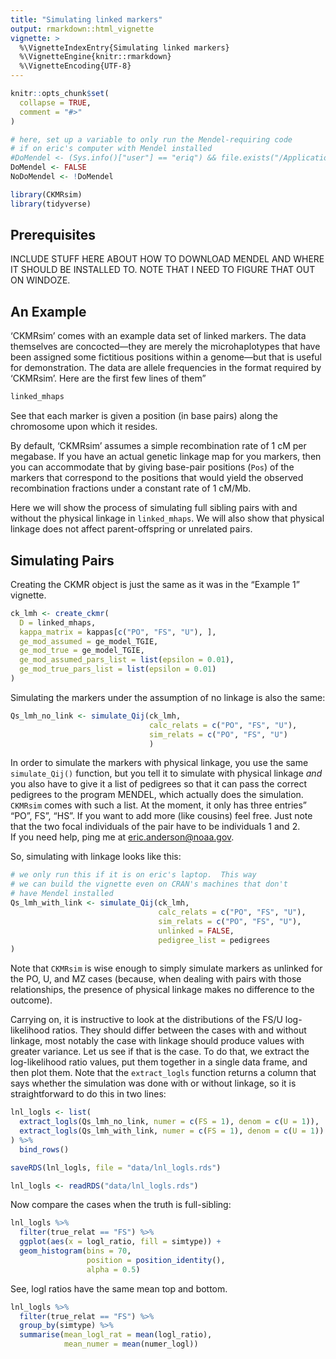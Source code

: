 ```yaml
---
title: "Simulating linked markers"
output: rmarkdown::html_vignette
vignette: >
  %\VignetteIndexEntry{Simulating linked markers}
  %\VignetteEngine{knitr::rmarkdown}
  %\VignetteEncoding{UTF-8}
---
```


```r
knitr::opts_chunk$set(
  collapse = TRUE,
  comment = "#>"
)

# here, set up a variable to only run the Mendel-requiring code
# if on eric's computer with Mendel installed
#DoMendel <- (Sys.info()["user"] == "eriq") && file.exists("/Applications/Mendel/mendel")
DoMendel <- FALSE
NoDoMendel <- !DoMendel
```

```r
library(CKMRsim)
library(tidyverse)
```


## Prerequisites

INCLUDE STUFF HERE ABOUT HOW TO DOWNLOAD MENDEL AND WHERE IT SHOULD BE INSTALLED TO.
NOTE THAT I NEED TO FIGURE THAT OUT ON WINDOZE.

## An Example

'CKMRsim' comes with an example data set of linked markers.  The data themselves are concocted---they are merely
the microhaplotypes that have been assigned some fictitious positions within a genome---but that is useful for
demonstration. The data are allele frequencies in the format required by 'CKMRsim'. Here are the first few
lines of them"
```r
linked_mhaps
```
See that each marker is given a position (in base pairs) along the chromosome upon which it resides.

By default, 'CKMRsim' assumes a simple recombination rate of 1 cM per megabase.  If you have an actual
genetic linkage map for you markers, then you can accommodate that by giving base-pair positions (`Pos`)
of the markers that correspond to the positions that would yield the observed recombination fractions
under a constant rate of 1 cM/Mb.

Here we will show the process of simulating full sibling pairs with and without the physical linkage
in `linked_mhaps`.  We will also show that physical linkage does not affect parent-offspring or
unrelated pairs.

## Simulating Pairs

Creating the CKMR object is just the same as it was in the "Example 1" vignette.
```r
ck_lmh <- create_ckmr(
  D = linked_mhaps,
  kappa_matrix = kappas[c("PO", "FS", "U"), ],
  ge_mod_assumed = ge_model_TGIE,
  ge_mod_true = ge_model_TGIE,
  ge_mod_assumed_pars_list = list(epsilon = 0.01),
  ge_mod_true_pars_list = list(epsilon = 0.01)
)
```

Simulating the markers under the assumption of no linkage is also the same:
```r
Qs_lmh_no_link <- simulate_Qij(ck_lmh,
                               calc_relats = c("PO", "FS", "U"),
                               sim_relats = c("PO", "FS", "U") 
                               )
```


In order to simulate the markers with physical linkage, you use the same
`simulate_Qij()` function, but you tell it to simulate with physical linkage
_and_ you also have to give it a list of pedigrees so that it can pass the
correct pedigrees to the program MENDEL, which actually does the simulation.
`CKMRsim` comes with such a list. At the moment, it only has three entries"
"PO", FS", "HS".  If you want to add more (like cousins) feel free.  Just note
that the two focal individuals of the pair have to be individuals 1 and 2.  
If you need help, ping me at [eric.anderson@noaa.gov](mailto:eric.anderson@noaa.gov).

So, simulating with linkage looks like this:
```r
# we only run this if it is on eric's laptop.  This way
# we can build the vignette even on CRAN's machines that don't
# have Mendel installed
Qs_lmh_with_link <- simulate_Qij(ck_lmh,
                                 calc_relats = c("PO", "FS", "U"),
                                 sim_relats = c("PO", "FS", "U"), 
                                 unlinked = FALSE,
                                 pedigree_list = pedigrees
)

```


Note that `CKMRsim` is wise enough to simply simulate markers as unlinked for the
PO, U, and MZ cases (because, when dealing with pairs with those relationships,
the presence of physical linkage makes no difference to the outcome).


Carrying on, it is instructive to look at the distributions of the FS/U log-likelihood
ratios.  They should differ between the cases with and without linkage, most notably the case
with linkage should produce values with greater variance.  Let us see if that
is the case. To do that, we extract the log-likelihood ratio values, put them together
in a single data frame, and then plot them.  Note that the `extract_logls` function
returns a column that says whether the simulation was done with or without linkage, so
it is straightforward to do this in two lines:
```r
lnl_logls <- list(
  extract_logls(Qs_lmh_no_link, numer = c(FS = 1), denom = c(U = 1)),
  extract_logls(Qs_lmh_with_link, numer = c(FS = 1), denom = c(U = 1))
) %>%
  bind_rows()
```
```r
saveRDS(lnl_logls, file = "data/lnl_logls.rds")
```
```r
lnl_logls <- readRDS("data/lnl_logls.rds")
```

Now compare the cases when the truth is full-sibling:
```r
lnl_logls %>%
  filter(true_relat == "FS") %>%
  ggplot(aes(x = logl_ratio, fill = simtype)) +
  geom_histogram(bins = 70, 
                 position = position_identity(),
                 alpha = 0.5)
```


See, logl ratios have the same mean top and bottom.

```r
lnl_logls %>%
  filter(true_relat == "FS") %>%
  group_by(simtype) %>%
  summarise(mean_logl_rat = mean(logl_ratio),
            mean_numer = mean(numer_logl))
```
